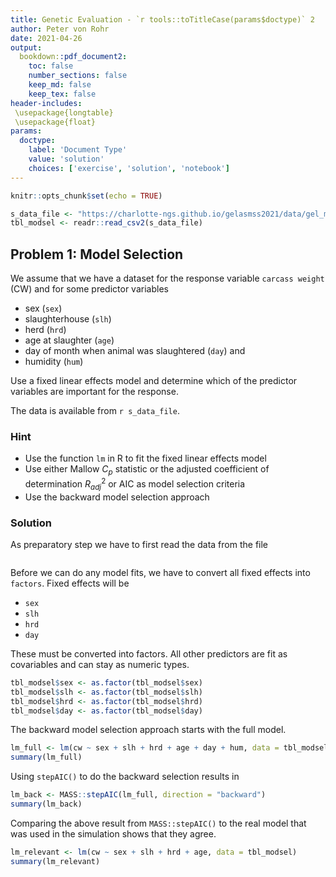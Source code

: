 ```yaml
---
title: Genetic Evaluation - `r tools::toTitleCase(params$doctype)` 2
author: Peter von Rohr
date: 2021-04-26
output:
  bookdown::pdf_document2:
    toc: false
    number_sections: false
    keep_md: false
    keep_tex: false
header-includes:
 \usepackage{longtable}
 \usepackage{float}
params:
  doctype:
    label: 'Document Type'
    value: 'solution'
    choices: ['exercise', 'solution', 'notebook']
---
```



```r
knitr::opts_chunk$set(echo = TRUE)
```

```r
s_data_file <- "https://charlotte-ngs.github.io/gelasmss2021/data/gel_model_sel_ex02.csv"
tbl_modsel <- readr::read_csv2(s_data_file)
```


## Problem 1: Model Selection
We assume that we have a dataset for the response variable `carcass weight` (CW) and for some predictor variables

* sex (`sex`)
* slaughterhouse (`slh`)
* herd (`hrd`)
* age at slaughter (`age`)
* day of month when animal was slaughtered (`day`) and
* humidity (`hum`)

Use a fixed linear effects model and determine which of the predictor variables are important for the response. 

The data is available from `r s_data_file`. 


### Hint
* Use the function `lm` in R to fit the fixed linear effects model
* Use either Mallow $C_p$ statistic or the adjusted coefficient of determination $R_{adj}^2$ or AIC as model selection criteria
* Use the backward model selection approach


<!-- your-solution-start
### Your Solution
Start with reading the data into a tibble or a dataframe.

```r
# reading data

```

Convert all fixed effects into factors using the function `as.factor()`

```r
# convert fixed effects to factors using as.factor()

```

Define the full model 

```r
# define full model using function lm()

```

Use result of full model as input for a function like stepAIC() from package MASS

```r
# use function MASS:stepAIC()

```

---  your-solution-end -->


<!-- master-solution-start -->

### Solution
As preparatory step we have to first read the data from the file

```r
```


Before we can do any model fits, we have to convert all fixed effects into `factors`. Fixed effects will be

* `sex`
* `slh`
* `hrd`
* `day`

These must be converted into factors. All other predictors are fit as covariables and can stay as numeric types.

```r
tbl_modsel$sex <- as.factor(tbl_modsel$sex)
tbl_modsel$slh <- as.factor(tbl_modsel$slh)
tbl_modsel$hrd <- as.factor(tbl_modsel$hrd)
tbl_modsel$day <- as.factor(tbl_modsel$day)
```


The backward model selection approach starts with the full model. 

```r
lm_full <- lm(cw ~ sex + slh + hrd + age + day + hum, data = tbl_modsel)
summary(lm_full)
```

Using `stepAIC()` to do the backward selection results in

```r
lm_back <- MASS::stepAIC(lm_full, direction = "backward")
summary(lm_back)
```

Comparing the above result from `MASS::stepAIC()` to the real model that was used in the simulation shows that they agree.

```r
lm_relevant <- lm(cw ~ sex + slh + hrd + age, data = tbl_modsel)
summary(lm_relevant)
```


<!-- master-solution-end -->
 
